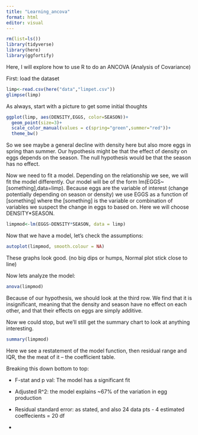 ```yaml
---
title: "Learning_ancova"
format: html
editor: visual
---
```


```r
rm(list=ls())
library(tidyverse)
library(here)
library(ggfortify)
```

Here, I will explore how to use R to do an ANCOVA (Analysis of Covariance)

First: load the dataset

```r
limp<-read.csv(here("data","limpet.csv"))
glimpse(limp)
```

As always, start with a picture to get some initial thoughts

```r
ggplot(limp, aes(DENSITY,EGGS, color=SEASON))+
  geom_point(size=3)+
  scale_color_manual(values = c(spring="green",summer="red"))+
  theme_bw()
```

So we see maybe a general decline with density here but also more eggs in spring than summer. Our hypothesis might be that the effect of density on eggs depends on the season. The null hypothesis would be that the season has no effect.

Now we need to fit a model. Depending on the relationship we see, we will fit the model differently. Our model will be of the form lm(EGGS\~\[something\],data=limp). Because eggs are the variable of interest (change potentially depending on season or density) we use EGGS as a function of \[something\] where the \[something\] is the variable or combination of variables we suspect the change in eggs to based on. Here we will choose DENSITY\*SEASON.

```r
limpmod<-lm(EGGS~DENSITY*SEASON, data = limp)
```

Now that we have a model, let's check the assumptions:

```r
autoplot(limpmod, smooth.colour = NA)
```

These graphs look good. (no big dips or humps, Normal plot stick close to line)

Now lets analyze the model:

```r
anova(limpmod)
```

Because of our hypothesis, we should look at the third row. We find that it is insignificant, meaning that the density and season have no effect on each other, and that their effects on eggs are simply additive.

Now we could stop, but we'll still get the summary chart to look at anything interesting.

```r
summary(limpmod)
```

Here we see a restatement of the model function, then residual range and IQR, the the meat of it – the coefficient table.

Breaking this down bottom to top:

-   F-stat and p val: The model has a significant fit

-   Adjusted R\^2: the model explains \~67% of the variation in egg production

-   Residual standard error: as stated, and also 24 data pts - 4 estimated coeffecients = 20 df

-   
